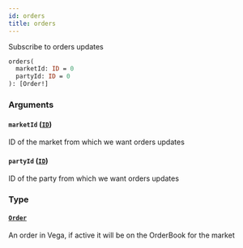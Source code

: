 ```yaml
---
id: orders
title: orders
---
```


Subscribe to orders updates

```graphql
orders(
  marketId: ID = 0
  partyId: ID = 0
): [Order!]

```

### Arguments

#### `marketId` ([`ID`](/docs/graphql/scalars/id))

ID of the market from which we want orders updates

#### `partyId` ([`ID`](/docs/graphql/scalars/id))

ID of the party from which we want orders updates

### Type

#### [`Order`](/docs/graphql/objects/order)

An order in Vega, if active it will be on the OrderBook for the market
